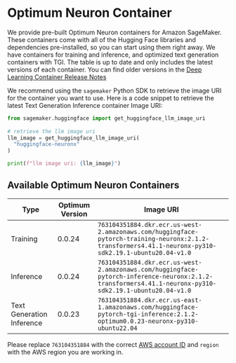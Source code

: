 <!--Copyright 2023 The HuggingFace Team. All rights reserved.

Licensed under the Apache License, Version 2.0 (the "License"); you may not use this file except in compliance with
the License. You may obtain a copy of the License at

http://www.apache.org/licenses/LICENSE-2.0

Unless required by applicable law or agreed to in writing, software distributed under the License is distributed on
an "AS IS" BASIS, WITHOUT WARRANTIES OR CONDITIONS OF ANY KIND, either express or implied. See the License for the
specific language governing permissions and limitations under the License.
-->

# Optimum Neuron Container

We provide pre-built Optimum Neuron containers for Amazon SageMaker. These containers come with all of the Hugging Face libraries and dependencies pre-installed, so you can start using them right away.
We have containers for training and inference, and optimized text generation containers with TGI. The table is up to date and only includes the latest versions of each container. You can find older versions in the [Deep Learning Container Release Notes](https://github.com/aws/deep-learning-containers/releases?q=hf-neuronx&expanded=true)

We recommend using the `sagemaker` Python SDK to retrieve the image URI for the container you want to use. Here is a code snippet to retrieve the latest Text Generation Inference container Image URI:
```python
from sagemaker.huggingface import get_huggingface_llm_image_uri
 
# retrieve the llm image uri
llm_image = get_huggingface_llm_image_uri(
  "huggingface-neuronx"
)

print(f"llm image uri: {llm_image}")

```

## Available Optimum Neuron Containers

| Type                       | Optimum Version | Image URI                                   |
|-----------------------------|-----------------|---------------------------------------------|
| Training  | 0.0.24           | `763104351884.dkr.ecr.us-west-2.amazonaws.com/huggingface-pytorch-training-neuronx:2.1.2-transformers4.41.1-neuronx-py310-sdk2.19.1-ubuntu20.04-v1.0`   |
| Inference      | 0.0.24           | `763104351884.dkr.ecr.us-west-2.amazonaws.com/huggingface-pytorch-inference-neuronx:2.1.2-transformers4.41.1-neuronx-py310-sdk2.19.1-ubuntu20.04-v1.0`      |
| Text Generation Inference        | 0.0.23           | `763104351884.dkr.ecr.us-east-1.amazonaws.com/huggingface-pytorch-tgi-inference:2.1.2-optimum0.0.23-neuronx-py310-ubuntu22.04`        |


Please replace `763104351884` with the correct [AWS account ID](https://github.com/aws/sagemaker-python-sdk/blob/master/src/sagemaker/image_uri_config/huggingface-neuronx.json) and `region` with the AWS region you are working in.
